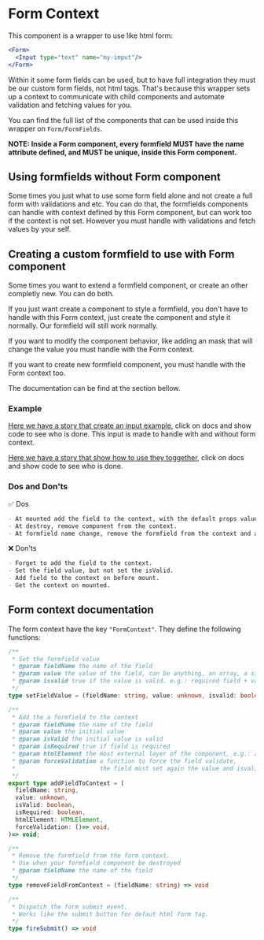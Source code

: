 
<Meta title="Components/Form/Context"/>

# Form Context

This component is a wrapper to use like html form:
```jsx
<Form>
  <Input type="text" name="my-imput"/>
</Form>
```

Within it some form fields can be used, but to have full integration they must be our custom form fields, not html tags. That's because this wrapper sets up a context to communicate with child components and automate validation and fetching values for you.

You can find the full list of the components that can be used inside this wrapper on `Form/FormFields`.

**NOTE: Inside a Form component, every formfield MUST have the name attribute defined, and MUST be unique, inside this Form component.**

## Using formfields without Form component
Some times you just what to use some form field alone and not create a full form with validations and etc. You can do that, the formfields components can handle with context defined by this Form component, but can work too if the context is not set. However you must handle with validations and fetch values by your self.

## Creating a custom formfield to use with Form component
Some times you want to extend a formfield component, or create an other completly new. You can do both.

If you just want create a component to style a formfield, you don't have to handle with this Form context, just create the component and style it normally. Our formfield will still work normally.

If you want to modify the component behavior, like adding an mask that will change the value you must handle with the Form context.

If you want to create new formfield component, you must handle with the Form context too.

The documentation can be find at the section bellow.

### Example
[Here we have a story that create an input example](?path=/docs/components-form--input-example),
click on docs and show code to see who is done. This input is made to handle with and without form context.

[Here we have a story that show how to use they toggether](?path=/docs/components-form--usage-example),
click on docs and show code to see who is done.

### Dos and Don'ts

✅ Dos
```markdown
- At mounted add the field to the context, with the default props values.
- At destroy, remove component from the context.
- At formfield name change, remove the formfield from the context and add another with the new field name.
```

❌ Don'ts
```markdown
- Forget to add the field to the context.
- Set the field value, but not set the isValid.
- Add field to the context on before mount.
- Get the context on mounted.
```

## Form context documentation
The form context have the key `"FormContext"`. They define the following functions:

```typescript
/**
 * Set the formfield value
 * @param fieldName the name of the field
 * @param value the value of the field, can be anything, an array, a string
 * @param isvalid true if the value is valid. e.g.: required field + value="", isvalid is false
 */
type setFieldValue = (fieldName: string, value: unknown, isvalid: boolean) => void
```

```typescript
/**
 * Add the a formfield to the context
 * @param fieldName the name of the field
 * @param value the initial value
 * @param isValid the initial value is valid
 * @param isRequired true if field is required
 * @param htmlElement the most external layer of the component, e.g.: a wrapper div
 * @param forceValidation a function to force the field validate,
 *                        the field must set again the value and isvalid using 'setFieldValue'
 */
export type addFieldToContext = (
  fieldName: string,
  value: unknown,
  isValid: boolean,
  isRequired: boolean,
  htmlElement: HTMLElement,
  forceValidation: ()=> void,
)=> void;
```

```typescript
/**
 * Remove the formfield from the form context.
 * Use when your formfield component be destroyed
 * @param fieldName the name of the field
 */
type removeFieldFromContext = (fieldName: string) => void
```

```typescript
/**
 * Dispatch the form submit event.
 * Works like the submit button for defaut html form tag.
 */
type fireSubmit() => void
```
